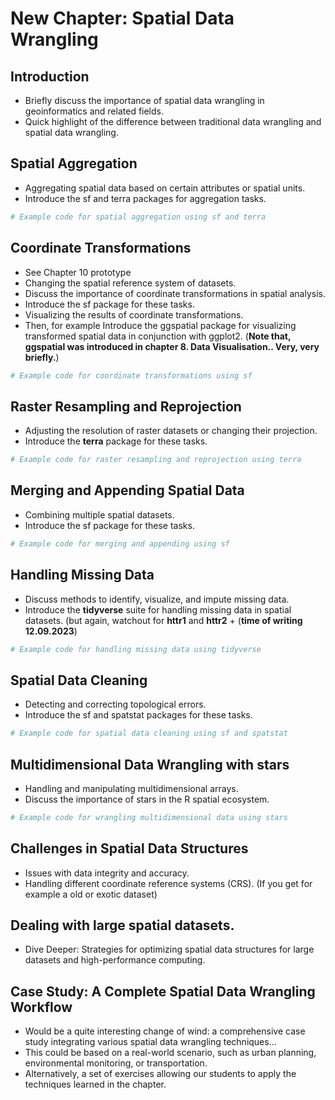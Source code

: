 # New Chapter: Spatial Data Wrangling
## Introduction
- Briefly discuss the importance of spatial data wrangling in geoinformatics and related fields.
- Quick highlight of the difference between traditional data wrangling and spatial data wrangling.

## Spatial Aggregation
- Aggregating spatial data based on certain attributes or spatial units.
- Introduce the sf and terra packages for aggregation tasks.

```r
# Example code for spatial aggregation using sf and terra
```

## Coordinate Transformations
- See Chapter 10 prototype 
- Changing the spatial reference system of datasets.
- Discuss the importance of coordinate transformations in spatial analysis.
- Introduce the sf package for these tasks.
- Visualizing the results of coordinate transformations.
- Then, for example Introduce the ggspatial package for visualizing transformed spatial data in conjunction with ggplot2. (**Note that, ggspatial was introduced in chapter 8. Data Visualisation.. Very, very briefly.**)

```r
# Example code for coordinate transformations using sf
```

## Raster Resampling and Reprojection
- Adjusting the resolution of raster datasets or changing their projection.
- Introduce the **terra** package for these tasks.
```r
# Example code for raster resampling and reprojection using terra
```

## Merging and Appending Spatial Data
- Combining multiple spatial datasets.
- Introduce the sf package for these tasks.
```r
# Example code for merging and appending using sf
```

## Handling Missing Data
- Discuss methods to identify, visualize, and impute missing data.
- Introduce the **tidyverse** suite for handling missing data in spatial datasets. (but again, watchout for **httr1** and **httr2** + (**time of writing 12.09.2023**)

```r
# Example code for handling missing data using tidyverse
```

## Spatial Data Cleaning
- Detecting and correcting topological errors.
- Introduce the sf and spatstat packages for these tasks.

```r
# Example code for spatial data cleaning using sf and spatstat
```

## Multidimensional Data Wrangling with stars
- Handling and manipulating multidimensional arrays.
- Discuss the importance of stars in the R spatial ecosystem.

```r
# Example code for wrangling multidimensional data using stars
```

## Challenges in Spatial Data Structures
- Issues with data integrity and accuracy.
- Handling different coordinate reference systems (CRS). (If you get for example a old or exotic dataset)

## Dealing with large spatial datasets.
- Dive Deeper: Strategies for optimizing spatial data structures for large datasets and high-performance computing.

## Case Study: A Complete Spatial Data Wrangling Workflow
- Would be a quite interesting change of wind: a comprehensive case study integrating various spatial data wrangling techniques...
- This could be based on a real-world scenario, such as urban planning, environmental monitoring, or transportation.
- Alternatively, a set of exercises allowing our students to apply the techniques learned in the chapter.
